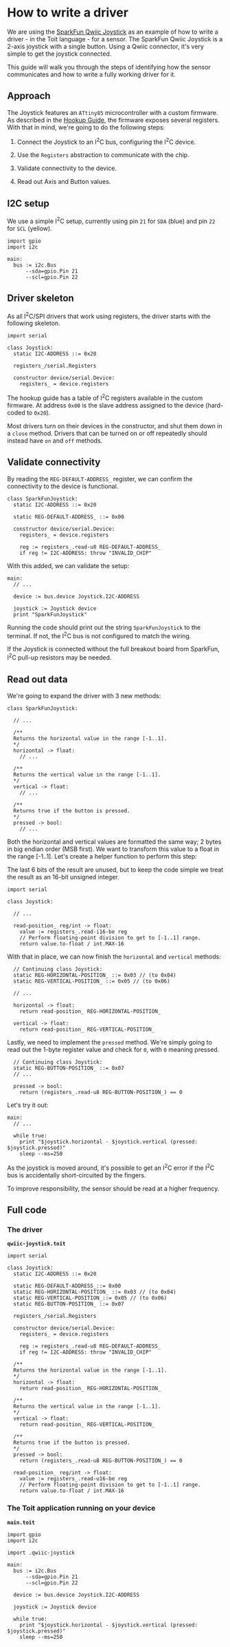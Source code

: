 # How to write a driver

We are using the [SparkFun Qwiic Joystick](https://www.sparkfun.com/products/15168) as an example of how to write a driver - in the Toit language - for a sensor. The SparkFun Qwiic Joystick is a 2-axis joystick with a single button. Using a Qwiic connector, it's very simple to get the joystick connected.

This guide will walk you through the steps of identifying how the sensor communicates and how to write a fully working driver for it.

## Approach

The Joystick features an `ATtiny85` microcontroller with a custom firmware. As described in the [Hookup Guide](https://learn.sparkfun.com/tutorials/qwiic-joystick-hookup-guide), the firmware exposes several registers. With that in mind, we're going to do the following steps:

1. Connect the Joystick to an I<sup>2</sup>C bus, configuring the I<sup>2</sup>C device.

2. Use the `Registers` abstraction to communicate with the chip.

3. Validate connectivity to the device.

4. Read out Axis and Button values.

## I2C setup

We use a simple I<sup>2</sup>C setup, currently using pin `21` for `SDA` (blue) and pin `22` for `SCL` (yellow).

```
import gpio
import i2c

main:
  bus := i2c.Bus
      --sda=gpio.Pin 21
      --scl=gpio.Pin 22
```

## Driver skeleton

As all I<sup>2</sup>C/SPI drivers that work using registers, the driver starts with the following skeleton.

```
import serial

class Joystick:
  static I2C-ADDRESS ::= 0x20

  registers_/serial.Registers

  constructor device/serial.Device:
    registers_ = device.registers
```

The hookup guide has a table of I<sup>2</sup>C registers available in the custom firmware. At address `0x00` is the slave address assigned to the device (hard-coded to `0x20`).

<Note>

Most drivers turn on their devices in the constructor, and shut them down in a `close` method.
Drivers that can be turned on or off repeatedly should instead have `on` and `off` methods.

</Note>

## Validate connectivity

By reading the `REG-DEFAULT-ADDRESS_` register, we can confirm the connectivity to the device is functional.

<!-- RESET CODE -->
<!-- HIDDEN CODE import serial -->

```
class SparkFunJoystick:
  static I2C-ADDRESS ::= 0x20

  static REG-DEFAULT-ADDRESS_ ::= 0x00

  constructor device/serial.Device:
    registers_ = device.registers

    reg := registers_.read-u8 REG-DEFAULT-ADDRESS_
    if reg != I2C-ADDRESS: throw "INVALID_CHIP"
```

With this added, we can validate the setup:

<!-- SKIP CODE -->

```
main:
  // ...

  device := bus.device Joystick.I2C-ADDRESS

  joystick := Joystick device
  print "SparkFunJoystick"
```

Running the code should print out the string `SparkFunJoystick` to the terminal. If not, the I<sup>2</sup>C bus is not configured to match the wiring.

<Note>

If the Joystick is connected without the full breakout board from SparkFun, I<sup>2</sup>C pull-up resistors may be needed.

</Note>

## Read out data

We're going to expand the driver with 3 new methods:

<!-- SKIP CODE -->

```
class SparkFunJoystick:

  // ...

  /**
  Returns the horizontal value in the range [-1..1].
  */
  horizontal -> float:
    // ...

  /**
  Returns the vertical value in the range [-1..1].
  */
  vertical -> float:
    // ...

  /**
  Returns true if the button is pressed.
  */
  pressed -> bool:
    // ...
```

Both the horizontal and vertical values are formatted the same way; 2 bytes in big endian order (MSB first). We want to transform this value to a float in the range [-1..1]. Let's create a helper function to perform this step:

<Note>

The last 6 bits of the result are unused, but to keep the code simple we treat the result as an 16-bit unsigned integer.

</Note>

```
import serial

class Joystick:

  // ...

  read-position_ reg/int -> float:
    value := registers_.read-i16-be reg
    // Perform floating-point division to get to [-1..1] range.
    return value.to-float / int.MAX-16
```

<!-- HIDDEN CODE   registers_/serial.Registers? := null -->

With that in place, we can now finish the `horizontal` and `vertical` methods:

```
  // Continuing class Joystick:
  static REG-HORIZONTAL-POSITION_ ::= 0x03 // (to 0x04)
  static REG-VERTICAL-POSITION_ ::= 0x05 // (to 0x06)

  // ...

  horizontal -> float:
    return read-position_ REG-HORIZONTAL-POSITION_

  vertical -> float:
    return read-position_ REG-VERTICAL-POSITION_
```

Lastly, we need to implement the `pressed` method. We're simply going to read out the 1-byte register value and check for `0`, with `0` meaning pressed.

```
  // Continuing class Joystick:
  static REG-BUTTON-POSITION_ ::= 0x07
  // ...

  pressed -> bool:
    return (registers_.read-u8 REG-BUTTON-POSITION_) == 0
```

Let's try it out:

<!-- SKIP CODE -->

```
main:
  // ...

  while true:
    print "$joystick.horizontal - $joystick.vertical (pressed: $joystick.pressed)"
    sleep --ms=250
```

<Note>

As the joystick is moved around, it's possible to get an I<sup>2</sup>C error if the I<sup>2</sup>C bus is accidentally short-circuited by the fingers.

</Note>

<Note>

To improve responsibility, the sensor should be read at a higher frequency.

</Note>

## Full code

### The driver

**`qwiic-joystick.toit`**

<!-- CODE FILENAME qwiic-joystick.toit -->

```
import serial

class Joystick:
  static I2C-ADDRESS ::= 0x20

  static REG-DEFAULT-ADDRESS_::= 0x00
  static REG-HORIZONTAL-POSITION_ ::= 0x03 // (to 0x04)
  static REG-VERTICAL-POSITION_::= 0x05 // (to 0x06)
  static REG-BUTTON-POSITION_ ::= 0x07

  registers_/serial.Registers

  constructor device/serial.Device:
    registers_ = device.registers

    reg := registers_.read-u8 REG-DEFAULT-ADDRESS_
    if reg != I2C-ADDRESS: throw "INVALID_CHIP"

  /**
  Returns the horizontal value in the range [-1..1].
  */
  horizontal -> float:
    return read-position_ REG-HORIZONTAL-POSITION_

  /**
  Returns the vertical value in the range [-1..1].
  */
  vertical -> float:
    return read-position_ REG-VERTICAL-POSITION_

  /**
  Returns true if the button is pressed.
  */
  pressed -> bool:
    return (registers_.read-u8 REG-BUTTON-POSITION_) == 0

  read-position_ reg/int -> float:
    value := registers_.read-u16-be reg
    // Perform floating-point division to get to [-1..1] range.
    return value.to-float / int.MAX-16
```

### The Toit application running on your device

**`main.toit`**

```
import gpio
import i2c

import .qwiic-joystick

main:
  bus := i2c.Bus
      --sda=gpio.Pin 21
      --scl=gpio.Pin 22

  device := bus.device Joystick.I2C-ADDRESS

  joystick := Joystick device

  while true:
    print "$joystick.horizontal - $joystick.vertical (pressed: $joystick.pressed)"
    sleep --ms=250
```
